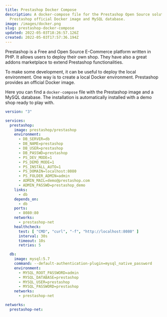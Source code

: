 ```yaml
---
title: Prestashop Docker Compose
description: A docker-compose file for the Prestashop Open Source solution with the
  Prestashop official Docker image and MySQL database.
image: /images/docker.png
slug: prestashop-docker-compose
updated: 2022-05-03T18:26:57.126Z
created: 2022-05-03T17:57:36.194Z
---
```


Prestashop is a Free and Open Source E-Commerce platform written in PHP. It allows users to deploy their own shop. They have also a great addons marketplace to extend Prestashop functionalities.

To make some development, it can be useful to deploy the local environment. One way is to create a local Docker environment. Prestashop provides an official Docker image.

Here you can find a `docker-compose` file with the Prestashop image and a MySQL database. The installation is automatically installed with a demo shop ready to play with.

```yaml:docker-compose.yml
version: "3"

services:
  prestashop:
    image: prestashop/prestashop
    environment:
      - DB_SERVER=db
      - DB_NAME=prestashop
      - DB_USER=prestashop
      - DB_PASSWD=prestashop
      - PS_DEV_MODE=1
      - PS_DEMO_MODE=1
      - PS_INSTALL_AUTO=1
      - PS_DOMAIN=localhost:8080
      - PS_FOLDER_ADMIN=admin
      - ADMIN_MAIL=demo@prestashop.com
      - ADMIN_PASSWD=prestashop_demo
    links:
      - db
    depends_on:
      - db
    ports:
      - 8080:80
    networks:
      - prestashop-net
    healthcheck:
      test: [ "CMD", "curl", "-f", "http://localhost:8080" ]
      interval: 30s
      timeout: 10s
      retries: 5

  db:
    image: mysql:5.7
    command: --default-authentication-plugin=mysql_native_password
    environment:
      - MYSQL_ROOT_PASSWORD=admin
      - MYSQL_DATABASE=prestashop
      - MYSQL_USER=prestashop
      - MYSQL_PASSWORD=prestashop
    networks:
      - prestashop-net

networks:
  prestashop-net:
```
